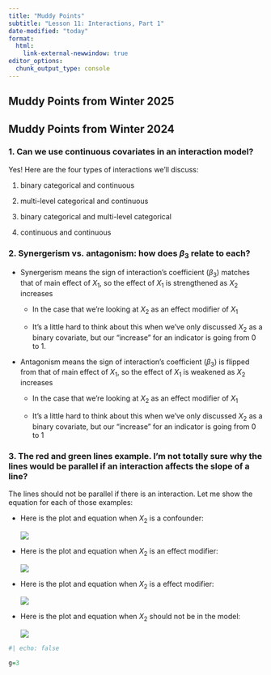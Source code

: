 ```yaml
---
title: "Muddy Points"
subtitle: "Lesson 11: Interactions, Part 1"
date-modified: "today"
format: 
  html:
    link-external-newwindow: true
editor_options: 
  chunk_output_type: console
---
```


## Muddy Points from Winter 2025

## Muddy Points from Winter 2024

### 1. Can we use continuous covariates in an interaction model?

Yes! Here are the four types of interactions we'll discuss:

1.  binary categorical and continuous

2.  multi-level categorical and continuous

3.  binary categorical and multi-level categorical

4.  continuous and continuous

### 2. Synergerism vs. antagonism: how does $\beta_3$ relate to each?

-   Synergerism means the sign of interaction's coefficient ($\beta_3$) matches that of main effect of $X_1$, so the effect of $X_1$ is strengthened as $X_2$ increases

    -   In the case that we're looking at $X_2$ as an effect modifier of $X_1$

    -   It's a little hard to think about this when we've only discussed $X_2$ as a binary covariate, but our "increase" for an indicator is going from 0 to 1.

-   Antagonism means the sign of interaction's coefficient ($\beta_3$) is flipped from that of main effect of $X_1$, so the effect of $X_1$ is weakened as $X_2$ increases

    -   In the case that we're looking at $X_2$ as an effect modifier of $X_1$

    -   It's a little hard to think about this when we've only discussed $X_2$ as a binary covariate, but our "increase" for an indicator is going from 0 to 1

### 3. The red and green lines example. I'm not totally sure why the lines would be parallel if an interaction affects the slope of a line?

The lines should not be parallel if there is an interaction. Let me show the equation for each of those examples:

-   Here is the plot and equation when $X_2$ is a confounder:

    ![](../img_muddy_points/confounder.png)

-   Here is the plot and equation when $X_2$ is an effect modifier:

    ![](../img_muddy_points/interaction_ant.png)

-   Here is the plot and equation when $X_2$ is a effect modifier:

    ![](../img_muddy_points/interaction_syn.png)

-   Here is the plot and equation when $X_2$ should not be in the model:

    ![](../img_muddy_points/no_x2.png)

```r
#| echo: false

g=3
```
